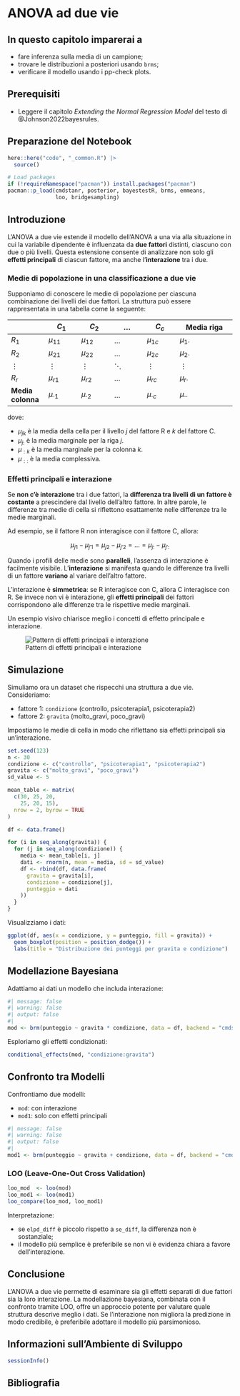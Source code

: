 # ANOVA ad due vie {#sec-anova2vie}

::: callout-important
## In questo capitolo imparerai a

- fare inferenza sulla media di un campione;
- trovare le distribuzioni a posteriori usando `brms`;
- verificare il modello usando i pp-check plots.
:::

::: callout-tip
## Prerequisiti

- Leggere il capitolo *Extending the Normal Regression Model* del testo di @Johnson2022bayesrules.
:::

::: callout-caution
## Preparazione del Notebook

```r
here::here("code", "_common.R") |> 
  source()

# Load packages
if (!requireNamespace("pacman")) install.packages("pacman")
pacman::p_load(cmdstanr, posterior, bayestestR, brms, emmeans, 
               loo, bridgesampling)
```
:::

## Introduzione

L'ANOVA a due vie estende il modello dell'ANOVA a una via alla situazione in cui la variabile dipendente è influenzata da **due fattori** distinti, ciascuno con due o più livelli. Questa estensione consente di analizzare non solo gli **effetti principali** di ciascun fattore, ma anche l'**interazione** tra i due.

### Medie di popolazione in una classificazione a due vie

Supponiamo di conoscere le medie di popolazione per ciascuna combinazione dei livelli dei due fattori. La struttura può essere rappresentata in una tabella come la seguente:

|               | $C_1$   | $C_2$   | $\dots$ | $C_c$   | Media riga          |
|---------------|-------------|-------------|-------------|-------------|----------------------|
| $R_1$     | $\mu_{11}$ | $\mu_{12}$ | $\dots$  | $\mu_{1c}$ | $\mu_{1\cdot}$   |
| $R_2$     | $\mu_{21}$ | $\mu_{22}$ | $\dots$  | $\mu_{2c}$ | $\mu_{2\cdot}$   |
| $\vdots$  | $\vdots$   | $\vdots$   | $\ddots$ | $\vdots$   | $\vdots$         |
| $R_r$     | $\mu_{r1}$ | $\mu_{r2}$ | $\dots$  | $\mu_{rc}$ | $\mu_{r\cdot}$   |
| **Media colonna** | $\mu_{\cdot 1}$ | $\mu_{\cdot 2}$ | $\dots$  | $\mu_{\cdot c}$ | $\mu_{\cdot\cdot}$ |

dove:

* $µ_{jk}$ è la media della cella per il livello $j$ del fattore R e $k$ del fattore C.
* $µ_{j:}$ è la media marginale per la riga $j$.
* $µ_{:k}$ è la media marginale per la colonna $k$.
* $µ_{::}$ è la media complessiva.

### Effetti principali e interazione

Se **non c'è interazione** tra i due fattori, la **differenza tra livelli di un fattore è costante** a prescindere dal livello dell'altro fattore. In altre parole, le differenze tra medie di cella si riflettono esattamente nelle differenze tra le medie marginali.

Ad esempio, se il fattore R non interagisce con il fattore C, allora:

$$
µ_{j1} - µ_{j'1} = µ_{j2} - µ_{j'2} = ... = µ_{j:} - µ_{j':}
$$

Quando i profili delle medie sono **paralleli**, l'assenza di interazione è facilmente visibile. L'**interazione** si manifesta quando le differenze tra livelli di un fattore **variano** al variare dell'altro fattore.

L'interazione è **simmetrica**: se R interagisce con C, allora C interagisce con R. Se invece non vi è interazione, gli **effetti principali** dei fattori corrispondono alle differenze tra le rispettive medie marginali.

Un esempio visivo chiarisce meglio i concetti di effetto principale e interazione.

![Pattern di effetti principali e interazione](pattern_effetti.png)

## Simulazione

Simuliamo ora un dataset che rispecchi una struttura a due vie. Consideriamo:

* fattore 1: `condizione` (controllo, psicoterapia1, psicoterapia2)
* fattore 2: `gravita` (molto\_gravi, poco\_gravi)

Impostiamo le medie di cella in modo che riflettano sia effetti principali sia un'interazione.

```r
set.seed(123)
n <- 30
condizione <- c("controllo", "psicoterapia1", "psicoterapia2")
gravita <- c("molto_gravi", "poco_gravi")
sd_value <- 5

mean_table <- matrix(
  c(30, 25, 20,
    25, 20, 15),
  nrow = 2, byrow = TRUE
)

df <- data.frame()

for (i in seq_along(gravita)) {
  for (j in seq_along(condizione)) {
    media <- mean_table[i, j]
    dati <- rnorm(n, mean = media, sd = sd_value)
    df <- rbind(df, data.frame(
      gravita = gravita[i],
      condizione = condizione[j],
      punteggio = dati
    ))
  }
}
```

Visualizziamo i dati:

```r
ggplot(df, aes(x = condizione, y = punteggio, fill = gravita)) +
  geom_boxplot(position = position_dodge()) +
  labs(title = "Distribuzione dei punteggi per gravita e condizione")
```

## Modellazione Bayesiana

Adattiamo ai dati un modello che includa interazione:

```r
#| message: false
#| warning: false
#| output: false
#| 
mod <- brm(punteggio ~ gravita * condizione, data = df, backend = "cmdstanr")
```

Esploriamo gli effetti condizionati:

```r
conditional_effects(mod, "condizione:gravita")
```

## Confronto tra Modelli

Confrontiamo due modelli:

* `mod`: con interazione
* `mod1`: solo con effetti principali

```r
#| message: false
#| warning: false
#| output: false
#| 
mod1 <- brm(punteggio ~ gravita + condizione, data = df, backend = "cmdstanr")
```

### LOO (Leave-One-Out Cross Validation)

```r
loo_mod  <- loo(mod)
loo_mod1 <- loo(mod1)
loo_compare(loo_mod, loo_mod1)
```

Interpretazione:

* se `elpd_diff` è piccolo rispetto a `se_diff`, la differenza non è sostanziale;
* il modello più semplice è preferibile se non vi è evidenza chiara a favore dell'interazione.


## Conclusione

L'ANOVA a due vie permette di esaminare sia gli effetti separati di due fattori sia la loro interazione. La modellazione bayesiana, combinata con il confronto tramite LOO, offre un approccio potente per valutare quale struttura descrive meglio i dati. Se l'interazione non migliora la predizione in modo credibile, è preferibile adottare il modello più parsimonioso.


## Informazioni sull'Ambiente di Sviluppo {.unnumbered} 

```r
sessionInfo()
```

## Bibliografia {.unnumbered}

